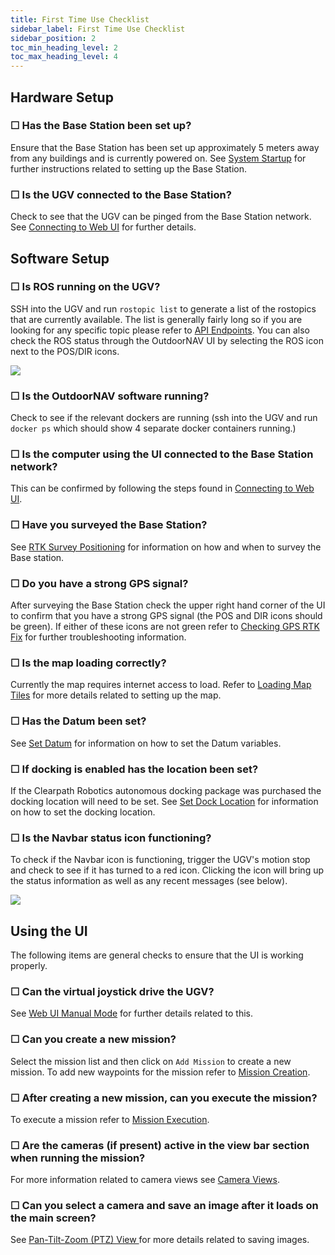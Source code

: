 ---
title: First Time Use Checklist
sidebar_label: First Time Use Checklist
sidebar_position: 2
toc_min_heading_level: 2
toc_max_heading_level: 4
---

## Hardware Setup

### ☐ Has the Base Station been set up?

Ensure that the Base Station has been set up approximately 5 meters
away from any buildings and is currently powered on. See
[System Startup](/docs_outdoornav_user_manual/getting_started/system_setup) for further
instructions related to setting up the Base Station.

### ☐ Is the UGV connected to the Base Station?

Check to see that the UGV can be pinged from the Base Station network.
See [Connecting to Web UI](/docs_outdoornav_user_manual/getting_started/system_setup#connecting_to_web_ui) for further
details.

## Software Setup

### ☐ Is ROS running on the UGV?

SSH into the UGV and run `rostopic list` to generate a list of the
rostopics that are currently available. The list is generally fairly
long so if you are looking for any specific topic please refer to
[API Endpoints](/docs_outdoornav_user_manual/api/api_endpoints). You can also check the
ROS status through the OutdoorNAV UI by selecting the ROS icon next to
the POS/DIR icons.

![](/img/outdoornav_images/rosNavBarIcon.png)

### ☐ Is the OutdoorNAV software running?

Check to see if the relevant dockers are running (ssh into the UGV and
run `docker ps` which should show 4 separate docker containers
running.)

### ☐ Is the computer using the UI connected to the Base Station network?

This can be confirmed by following the steps found in
[Connecting to Web UI](/docs_outdoornav_user_manual/getting_started/system_setup#connecting_to_web_ui).

### ☐ Have you surveyed the Base Station?

See [RTK Survey Positioning](/docs_outdoornav_user_manual/cpr_hardware#base-station-survey) for
information on how and when to survey the Base station.

### ☐ Do you have a strong GPS signal?

After surveying the Base Station check the upper right hand corner of
the UI to confirm that you have a strong GPS signal (the POS and DIR
icons should be green). If either of these icons are not green refer
to [Checking GPS RTK Fix](/docs_outdoornav_user_manual/getting_started/system_setup#checking-gpt-rtk-fix) for further
troubleshooting information.

### ☐ Is the map loading correctly?

Currently the map requires internet access to load. Refer to
[Loading Map Tiles](/docs_outdoornav_user_manual/getting_started/system_setup#loading_map_tiles) for more details
related to setting up the map.

### ☐ Has the Datum been set?

See [Set Datum](/docs_outdoornav_user_manual/getting_started/system_setup#set-datum) for information on how
to set the Datum variables.

### ☐ If docking is enabled has the location been set?

If the Clearpath Robotics autonomous docking package was purchased the
docking location will need to be set. See
[Set Dock Location](/docs_outdoornav_user_manual/getting_started/system_setup#set-dock-location) for information on
how to set the docking location.

### ☐ Is the Navbar status icon functioning?

To check if the Navbar icon is functioning, trigger the UGV's motion stop
and check to see if it has turned to a red icon. Clicking the icon
will bring up the status information as well as any recent messages
(see below).

![](/img/outdoornav_images/ugvStatusMessages.png)

## Using the UI

The following items are general checks to ensure that the UI is working
properly.

### ☐ Can the virtual joystick drive the UGV?

See [Web UI Manual Mode](/docs_outdoornav_user_manual/web_user_interface/ui_manual_mode) for further details
related to this.

### ☐ Can you create a new mission?

Select the mission list and then click on `Add Mission` to create a
new mission. To add new waypoints for the mission refer to
[Mission Creation](/docs_outdoornav_user_manual/web_user_interface/ui_autonomous_mode#mission-creation).

### ☐ After creating a new mission, can you execute the mission?

To execute a mission refer to [Mission Execution](/docs_outdoornav_user_manual/web_user_interface/ui_autonomous_mode#mission-execution).

### ☐ Are the cameras (if present) active in the view bar section when running the mission?

For more information related to camera views see
[Camera Views](/docs_outdoornav_user_manual/web_user_interface/ui_overview#camera-views).

### ☐ Can you select a camera and save an image after it loads on the main screen?

See [Pan-Tilt-Zoom (PTZ) View ](/docs_outdoornav_user_manual/web_user_interface/ui_overview#ptz-view) for more details related
to saving images.